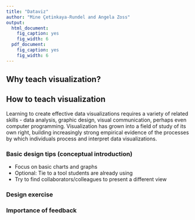 ```yaml
---
title: "Dataviz"
author: "Mine Çetinkaya-Rundel and Angela Zoss"
output: 
  html_document:
    fig_caption: yes
    fig_width: 6    
  pdf_document:
    fig_caption: yes
    fig_width: 6
---
```


## Why teach visualization?
## How to teach visualization

Learning to create effective data visualizations requires a variety of related skills - data analysis, graphic design, visual communication, perhaps even computer programming. Visualization has grown into a field of study of its own right, building increasingly strong empirical evidence of the processes by which individuals process and interpret data visualizations. 


### Basic design tips (conceptual introduction)
- Focus on basic charts and graphs
- Optional: Tie to a tool students are already using
- Try to find collaborators/colleagues to present a different view

### Design exercise
### Importance of feedback
